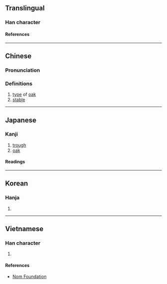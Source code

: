 {{also|枥}}
{{character info}}
==Translingual==

===Han character===
{{Han char|rn=75|rad=木|as=16|sn=20|four=41911|canj=DMHM|ids=⿰木歷}}

====References====
{{Han ref|kx=0561.160|dkj=15846|dj=0950.070|hdz=21316.110|uh=6AEA}}

----

==Chinese==
{{zh-forms|s=枥|alt=𫞒}}

===Pronunciation===
{{zh-pron
|m=lì
|c=lik1
|mc=y
|oc=y
|ma=
|cat=n
}}

===Definitions===
{{zh-hanzi}}

# [[type]] of [[oak]]
# [[stable]]

----

==Japanese==

===Kanji===
{{ja-kanji|grade=|rs=木16}}

# [[trough]]
# [[oak]]

====Readings====
{{ja-readings
|on=れき
|kun=かいばおけ, くぬぎ
}}

----

==Korean==

===Hanja===
{{ko-hanja|hangeul=[[력]]>[[역]]|eumhun=|rv=ryeok>yeok|mr=ryŏk>yŏk|y=lyek>yek}}

# {{rfdef|ko|sort=木16}}

----

==Vietnamese==

===Han character===
{{vi-readings|rs=木16|reading=lịch}}

# {{rfdef|vi|sort=木16}}

====References====
* [http://nomfoundation.org/common/nom_details.php?codepoint=6aea Nom Foundation]